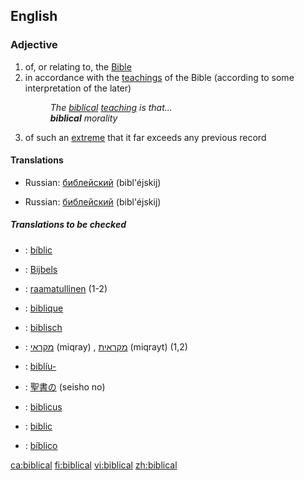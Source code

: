 ==English==
===Adjective===
{{en-adj}}

# of, or relating to, the [[Bible]]
# in accordance with the [[teaching]]s of the Bible (according to some interpretation of the later)
#: ''The [[biblical]] [[teaching]] is that...''
#: '''''biblical''' morality''
# of such an [[extreme]] that it far exceeds any previous record

====Translations====
{{trans-top|of, or relating to, the Bible}}
{{trans-mid}}
*Russian: [[библейский]] (bibl'éjskij)
{{trans-bottom}}

{{trans-top|in accordance with the teachings of the Bible}}
{{trans-mid}}
*Russian: [[библейский]] (bibl'éjskij)
{{trans-bottom}}

{{trans-top|an extreme event that exceeds previous records}}
{{trans-mid}}
{{trans-bottom}}

=====Translations to be checked=====
{{checktrans}}
{{trans-top|translations to be checked}}
*{{ttbc|Catalan}}: [[bíblic]]
*{{ttbc|Dutch}}: [[Bijbels]]
*{{ttbc|Finnish}}: [[raamatullinen]] (1-2)
*{{ttbc|French}}: [[biblique]]
*{{ttbc|German}}: [[biblisch]]
*{{ttbc|Hebrew}}: [[מקראי]] (miqray) {{m}}, [[מקראית]] (miqrayt) {{f}} (1,2)
{{trans-mid}}
*{{ttbc|Icelandic}}: [[biblía|biblíu-]]
*{{ttbc|Japanese}}: [[聖書]]の (seisho no)
*{{ttbc|Latin}}: [[biblicus]]
*{{ttbc|Romanian}}: [[biblic]]
*{{ttbc|Spanish}}: [[bíblico]]
{{trans-bottom}}

[[ca:biblical]]
[[fi:biblical]]
[[vi:biblical]]
[[zh:biblical]]